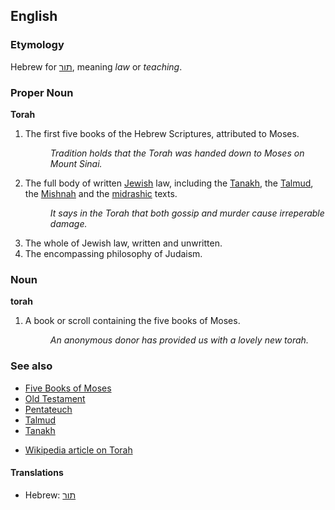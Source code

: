 ==English==

===Etymology===

Hebrew for [[תור]], meaning ''law'' or ''teaching''.

===Proper Noun===
'''Torah'''

# The first five books of the Hebrew Scriptures, attributed to Moses.
#: ''Tradition holds that the Torah was handed down to Moses on Mount Sinai.''
# The full body of written [[Jewish]] law, including the [[Tanakh]], the [[Talmud]], the [[Mishnah]] and the [[midrashic]] texts.
#: ''It says in the Torah that both gossip and murder cause irreperable damage.''
# The whole of Jewish law, written and unwritten.
# The encompassing philosophy of Judaism.

===Noun===
'''torah''' <!-- Or is it or can it be capitalized? -->

# A book or scroll containing the five books of Moses.
#: ''An anonymous donor has provided us with a lovely new torah.''

===See also===
*[[Five Books of Moses]]
*[[Old Testament]]
*[[Pentateuch]]
*[[Talmud]]
*[[Tanakh]]

*[[w:Torah|Wikipedia article on Torah]]

====Translations====
*Hebrew: [[תור]]